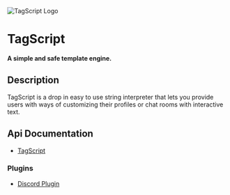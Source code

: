 

<div className="flex justify-center items-center flex-col">

<Image src={Logo} alt="TagScript Logo" width={250} height={250} placeholder="blur" />

# TagScript

**A simple and safe template engine.**

</div>

## Description

TagScript is a drop in easy to use string interpreter that lets you provide users with ways of customizing their profiles or chat rooms with interactive text.

## Api Documentation

-   [TagScript](https://tagscript.js.org/typedoc-api/tagscript)

### Plugins

-   [Discord Plugin](https://tagscript.js.org/typedoc-api/plugins/plugin-discord)
